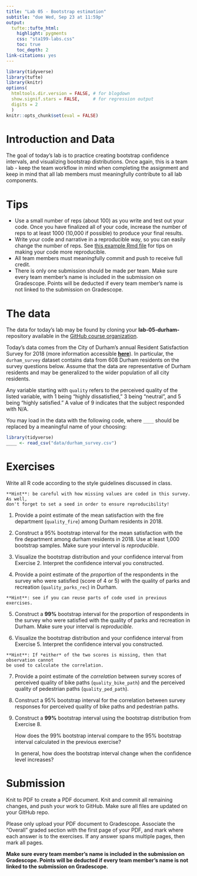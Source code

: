 ```yaml
---
title: "Lab 05 - Bootstrap estimation"
subtitle: "due Wed, Sep 23 at 11:59p"
output: 
  tufte::tufte_html:
    highlight: pygments
    css: "sta199-labs.css"
    toc: true
    toc_depth: 2
link-citations: yes
---
```


```r
library(tidyverse)
library(tufte)
library(knitr)
options(
  htmltools.dir.version = FALSE, # for blogdown
  show.signif.stars = FALSE,     # for regression output
  digits = 2
  )
knitr::opts_chunk$set(eval = FALSE)
```

# Introduction and Data

The goal of today's lab is to practice creating bootstrap confidence intervals,
and visualizing bootstrap distributions. Once again, 
this is a team lab - keep the team workflow in mind when completing the
assignment and keep in mind that all lab members must meaningfully contribute to
all lab components. 

# Tips 

- Use a small number of reps (about 100) as you write and test out your code. Once you have finalized all of your code, increase the number of reps to at least 1000 (10,000 if possible) to produce your final results. 
- Write your code and narrative in a reproducible way, so you can easily change the number of reps. See [this example Rmd file](Reproducibility.Rmd) for tips on making your code more reproducible.
- All team members must meaningfully commit 
and push to receive full credit.
- There is only one
submission should be made per team. Make sure every team member's name is included in the submission on Gradescope. Points will be deducted if every team member's name is not linked to the submission on Gradescope.

# The data

The data for today's lab may be found by cloning your **lab-05-durham-**  repository available in the [GitHub course organization](https://www.github.com/sta199-fa20-002).

Today's data comes from the City of Durham's annual Resident Satisfaction 
Survey for 2018 (more information accessible 
[**here**](https://www.dconc.gov/government/departments-a-e/county-manager/city-county-resident-survey)). In particular, the `durham_survey` dataset contains 
data from 608 Durham residents on the survey questions below. Assume that the
data are representative of Durham residents and may be generalized to the wider
population of all city residents.

Any variable starting with `quality` refers to the perceived quality of the
listed variable, with 1 being "highly dissatisfied," 3 being "neutral", and
5 being "highly satisfied." A value of 9 indicates that the subject responded
with N/A.

You may load in the data with the following code, where `____` should be
replaced by a meaningful name of your choosing:

```r
library(tidyverse)
____ <- read_csv("data/durham_survey.csv")
```

# Exercises

Write all R code according to the style guidelines discussed in class. 

```marginfigure
**Hint**: be careful with how missing values are coded in this survey. As well,
don't forget to set a seed in order to ensure reproducibility!
```

1. Provide a point estimate of the mean satisfaction with the fire department 
(`quality_fire`) among Durham residents in 2018.

2. Construct a 95%  bootstrap interval for the mean satisfaction with
the fire department among durham residents in 2018. Use at least 1,000 bootstrap
samples. Make sure your interval is *reproducible*.

3. Visualize the bootstrap distribution and your confidence interval from 
Exercise 2. Interpret the confidence interval you constructed.

4. Provide a point estimate of the *proportion* of the respondents in the 
survey who were satisfied (score of 4 or 5) with the quality of parks and
recreation (`quality_parks_rec`) in Durham. 

```marginfigure
**Hint**: see if you can reuse parts of code used in previous exercises.
```

5. Construct a **99%**  bootstrap interval for the proportion of 
respondents in the survey who were satisfied with the quality of parks and 
recreation in Durham. Make sure your interval is *reproducible*.

6. Visualize the bootstrap distribution and your confidence interval from 
Exercise 5. Interpret the confidence interval you constructed.

```marginfigure
**Hint**: If *either* of the two scores is missing, then that observation cannot 
be used to calculate the correlation.
```

7. Provide a point estimate of the *correlation* between survey scores of
perceived quality of bike paths (`quality_bike_path`) and the perceived quality 
of pedestrian paths (`quality_ped_path`). 

8. Construct a 95% bootstrap interval for the correlation between
survey responses for perceived quality of bike paths and pedestrian paths.


9. Construct a **99%** bootstrap interval using the bootstrap distribution from Exercise 8. 
  
    How does the 99% bootstrap interval compare to the 95% bootstrap interval calculated in the previous exercise?
  
    In general, how does the bootstrap interval change when the confidence level increases?

# Submission

Knit to PDF to create a PDF document. Knit and commit all remaining changes, 
and push your work to GitHub. Make sure all files are updated on your GitHub 
repo.

Please only upload your PDF document to Gradescope. Associate the "Overall"
graded section with the first page of your PDF, and mark where each answer is 
to the exercises. If any answer spans multiple pages, then mark all pages.

**Make sure every team member's name is included in the submission on Gradescope. Points will be deducted if every team member's name is not linked to the submission on Gradescope.**